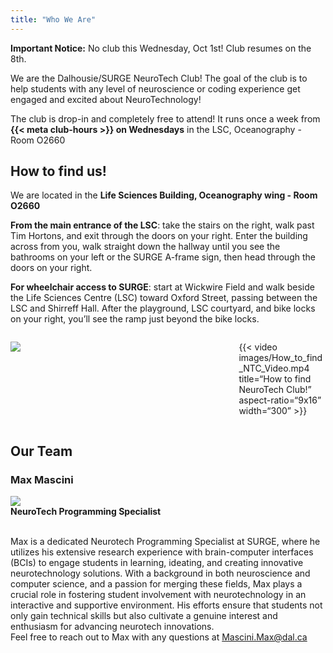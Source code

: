 ```yaml
---
title: "Who We Are"
---
```


<div class="notice">
  **Important Notice:** No club this Wednesday, Oct 1st! 
  Club resumes on the 8th.
</div>

We are the Dalhousie/SURGE NeuroTech Club! The goal of the club is to help students with any level of neuroscience or coding experience get engaged and excited about NeuroTechnology! <br>

The club is drop-in and completely free to attend! It runs once a week from <span class='highlight1'>**{{< meta club-hours >}} on Wednesdays**</span> in the LSC, Oceanography - Room O2660 <br>


## How to find us! {#directions}

We are located in the **Life Sciences Building, Oceanography wing - Room O2660**

**From the main entrance of the LSC**: take the stairs on the right, walk past Tim Hortons, and exit through the doors on your right. Enter the building across from you, walk straight down the hallway until you see the bathrooms on your left or the SURGE A-frame sign, then head through the doors on your right.

**For wheelchair access to SURGE**: start at Wickwire Field and walk beside the Life Sciences Centre (LSC) toward Oxford Street, passing between the LSC and Shirreff Hall. After the playground, LSC courtyard, and bike locks on your right, you’ll see the ramp just beyond the bike locks.
<br> 

:::: columns
::: {.column width="65%"}

<!-- ![](images\how_to_find_us_map_small.jpg){fig-align="center"} -->
![](images/maps_location1.PNG){fig-align="center"}

:::

::: {.column width="5%"}
:::

::: {.column width="30%"}

{{< video images/How_to_find_NTC_Video.mp4
    title="How to find NeuroTech Club!"
    aspect-ratio="9x16" 
    width="300" 
>}}

:::
::::

## Our Team

::: {.team-container}

:::: {.team-photo-role}
### Max Mascini {#max}
![](images/Max_SURGE_pic.jpg){.team-photo} <br>
[**NeuroTech Programming Specialist**]{.team-role}
::::

:::: {.team-bio}
<br>
[Max is a dedicated Neurotech Programming Specialist at SURGE, where he utilizes his extensive research experience with brain-computer interfaces (BCIs) to engage students in learning, ideating, and creating innovative neurotechnology solutions. With a background in both neuroscience and computer science, and a passion for merging these fields, Max plays a crucial role in fostering student involvement with neurotechnology in an interactive and supportive environment. His efforts ensure that students not only gain technical skills but also cultivate a genuine interest and enthusiasm for advancing neurotech innovations.
<br>
Feel free to reach out to Max with any questions at [Mascini.Max@dal.ca](mailto:mascini.max@dal.ca)]{.team-bio}
:::: 

:::

